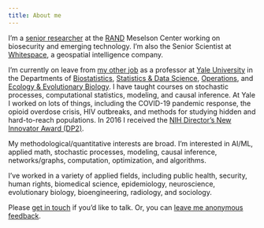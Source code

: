 ```yaml
---
title: About me
---
```


I'm a [senior researcher](https://www.rand.org/about/people/c/crawford_forrest.html) at the [RAND](https://rand.org) Meselson Center working on biosecurity and emerging technology.  I'm also the Senior Scientist at [Whitespace](https://inthewhitespace.com/), a geospatial intelligence company. 

I'm currently on leave from [my other job](https://ysph.yale.edu/profile/forrest_crawford/) as a professor at [Yale University](http://www.yale.edu) in the Departments of [Biostatistics](http://publichealth.yale.edu/biostat), [Statistics & Data Science](https://statistics.yale.edu), [Operations](http://som.yale.edu/programs/doctoral/overview/operations), and [Ecology & Evolutionary Biology](http://eeb.yale.edu).  I have taught courses on stochastic processes, computational statistics, modeling, and causal inference. At Yale I worked on lots of things, including the COVID-19 pandemic response, the opioid overdose crisis, HIV outbreaks, and methods for studying hidden and hard-to-reach populations. In 2016 I received the [NIH Director's New Innovator Award (DP2)](https://commonfund.nih.gov/newinnovator). 

My methodological/quantitative interests are broad. I'm interested in AI/ML, applied math, stochastic processes, modeling, causal inference, networks/graphs, computation, optimization, and algorithms. 

I've worked in a variety of applied fields, including public health, security, human rights, biomedical science, epidemiology, neuroscience, evolutionary biology, bioengineering, radiology, and sociology. 

Please [get in touch](contact) if you'd like to talk. Or, you can [leave me anonymous feedback](https://www.admonymous.co/forrestcrawford). 


